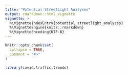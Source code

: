 ```yaml
---
title: "Potential StreetLight Analyses"
output: rmarkdown::html_vignette
vignette: >
  %\VignetteIndexEntry{potential_streetlight_analyses}
  %\VignetteEngine{knitr::rmarkdown}
  %\VignetteEncoding{UTF-8}
---
```


```r
knitr::opts_chunk$set(
  collapse = TRUE,
  comment = "#>"
)
```

```r
library(covid.traffic.trends)
```
